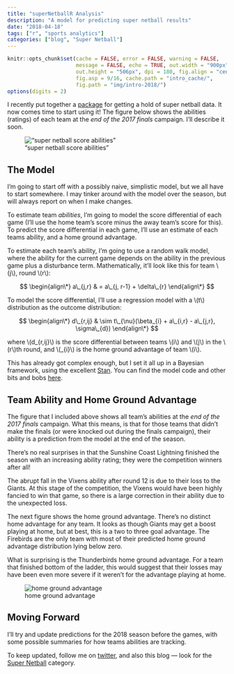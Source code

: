 ```yaml
---
title: "superNetballR Analysis"
description: "A model for predicting super netball results"
date: "2018-04-18"
tags: ["r", "sports analytics"]
categories: ["blog", "Super Netball"]
---
```


<!-- Time-stamp: <2018-04-22 15:12:03 (slane)> -->

```r
knitr::opts_chunk$set(cache = FALSE, error = FALSE, warning = FALSE,
                      message = FALSE, echo = TRUE, out.width = "900px",
                      out.height = "506px", dpi = 180, fig.align = "center",
                      fig.asp = 9/16, cache.path = "intro_cache/",
                      fig.path = "img/intro-2018/")
options(digits = 2)

```

I recently put together a [package](https://stevelane.github.io/superNetballR/) for getting a hold of super netball data. It now comes time to start using it! The figure below shows the abilities (ratings) of each team at the _end of the 2017 finals_ campaign. I'll describe it soon.

!["super netball score abilities"](sn-assets/round1-2018/abilities.png)

## The Model

I'm going to start off with a possibly naive, simplistic model, but we all have to start somewhere. I may tinker around with the model over the season, but will always report on when I make changes.

To estimate team *abilities*, I'm going to model the score differential of each game (I'll use the home team's score minus the away team's score for this). To predict the score differential in each game, I'll use an estimate of each teams ability, and a home ground advantage.

To estimate each team's ability, I'm going to use a random walk model, where the ability for the current game depends on the ability in the previous game plus a disturbance term. Mathematically, it'll look like this for team \\(j\\), round \\(r\\):

$$
\begin{align\*}
a\_{j,r} & = a\_{j, r-1} + \delta\_{r}
\end{align\*}
$$

To model the score differential, I'll use a regression model with a \\(t\\) distribution as the outcome distribution:

$$
\begin{align\*}
d\_{r,ij} & \sim t\_{\nu}(\beta_{i} + a\_{i,r} - a\_{j,r}, \sigma\_{d})
\end{align\*}
$$

where \\(d\_{r,ij}\\) is the score differential between teams \\(i\\) and \\(j\\) in the \\(r\\)th round, and \\(\beta\_{i}\\) is the home ground advantage of team \\(i\\).

This has already got complex enough, but I set it all up in a Bayesian framework, using the excellent [Stan](http://mc-stan.org/). You can find the model code and other bits and bobs [here](https://github.com/SteveLane/sn-team-abilities/blob/master/stan/basic-model.stan).

## Team Ability and Home Ground Advantage

The figure that I included above shows all team's abilities at the _end of the 2017 finals_ campaign. What this means, is that for those teams that didn't make the finals (or were knocked out during the finals campaign), their ability is a prediction from the model at the end of the season.

There's no real surprises in that the Sunshine Coast Lightning finished the season with an increasing ability rating; they were the competition winners after all!

The abrupt fall in the Vixens ability after round 12 is due to their loss to the Giants. At this stage of the competition, the Vixens would have been highly fancied to win that game, so there is a large correction in their ability due to the unexpected loss.

The next figure shows the home ground advantage. There's no distinct home advantage for any team. It looks as though Giants may get a boost playing at home, but at best, this is a two to three goal advantage. The Firebirds are the only team with most of their predicted home ground advantage distribution lying below zero.

What is surprising is the Thunderbirds home ground advantage. For a team that finished bottom of the ladder, this would suggest that their losses may have been even more severe if it weren't for the advantage playing at home.

![home ground advantage](sn-assets/round1-2018/hga.png)

## Moving Forward

I'll try and update predictions for the 2018 season before the games, with some possible summaries for how teams abilities are tracking.

To keep updated, follow me on [twitter](https://twitter.com/stephenelane), and also this blog --- look for the [Super Netball](/super-netball/) category.

<script type="text/javascript" src="https://cdnjs.cloudflare.com/ajax/libs/mathjax/2.7.1/MathJax.js?config=TeX-AMS-MML_HTMLorMML">
</script>

<script type="text/x-mathjax-config">

  MathJax.Hub.Config({
  jax: ["input/TeX","output/HTML-CSS"],
  inlineMath: [['$','$'], ['\\(','\\)']],
  displayAlign: "left",
  TeX: { equationNumbers: { autoNumber: "AMS" } }
  });
  
</script>
